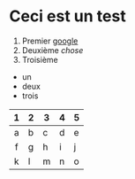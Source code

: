 # Ceci est un test

1. Premier [google](/)
2. Deuxième _chose_
3. Troisième

- un
- deux
- trois

|  1  | 2   | 3   | 4   | 5   |
| :-: | --- | --- | --- | --- |
|  a  | b   | c   | d   | e   |
|  f  | g   | h   | i   | j   |
|  k  | l   | m   | n   | o   |
